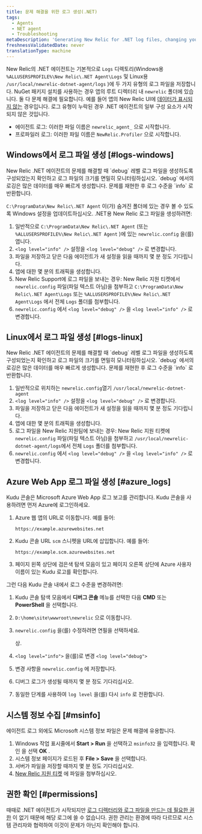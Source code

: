 ```yaml
---
title: 문제 해결을 위한 로그 생성(.NET)
tags:
  - Agents
  - NET agent
  - Troubleshooting
metaDescription: 'Generating New Relic for .NET log files, changing your log file settings, and collecting Microsoft System Information files.'
freshnessValidatedDate: never
translationType: machine
---
```


New Relic의 .NET 에이전트는 기본적으로 `Logs` 디렉토리(Windows용 `%ALLUSERSPROFILE%\New Relic\.NET Agent\Logs` 및 Linux용 `/usr/local/newrelic-dotnet-agent/logs` )에 두 가지 유형의 로그 파일을 저장합니다. NuGet 패키지 설치를 사용하는 경우 앱의 루트 디렉터리 내 `newrelic` 폴더에 있습니다. 둘 다 문제 해결에 필요합니다. 예를 들어 앱의 New Relic UI에 [데이터가 표시되지 않는](/docs/agents/net-agent/troubleshooting/no-data-appears-net) 경우입니다. 로그 유형이 누락된 경우 .NET 에이전트의 일부 구성 요소가 시작되지 않은 것입니다.

* 에이전트 로그: 이러한 파일 이름은 `newrelic_agent_` 으로 시작합니다.
* 프로파일러 로그: 이러한 파일 이름은 `NewRelic.Profiler` 으로 시작합니다.

## Windows에서 로그 파일 생성 [#logs-windows]

<Callout variant="important">
  New Relic .NET 에이전트의 문제를 해결할 때 `debug` 레벨 로그 파일을 생성하도록 구성되었는지 확인하고 로그 파일의 크기를 면밀히 모니터링하십시오. `debug` 에서의 로깅은 많은 데이터를 매우 빠르게 생성합니다. 문제를 재현한 후 로그 수준을 `info` 로 반환합니다.
</Callout>

`C:\ProgramData\New Relic\.NET Agent` 이(가) 숨겨진 폴더에 있는 경우 볼 수 있도록 Windows 설정을 업데이트하십시오. .NET용 New Relic 로그 파일을 생성하려면:

1. 일반적으로 `C:\ProgramData\New Relic\.NET Agent` (또는 `%ALLUSERSPROFILE%\New Relic\.NET Agent` )에 있는 `newrelic.config` 을(를) 엽니다.
2. `<log level="info" />` 설정을 `<log level="debug" />` 로 변경합니다.
3. 파일을 저장하고 닫은 다음 에이전트가 새 설정을 읽을 때까지 몇 분 정도 기다립니다.
4. 앱에 대한 몇 분의 트래픽을 생성합니다.
5. New Relic Support에 로그 파일을 보내는 경우: New Relic 지원 티켓에서 `newrelic.config` 파일(파일 텍스트 아님)을 첨부하고 `C:\ProgramData\New Relic\.NET Agent\Logs` 또는 `%ALLUSERSPROFILE%\New Relic\.NET Agent\Logs` 에서 전체 `Logs` 폴더를 첨부합니다.
6. `newrelic.config` 에서 `<log level="debug" />` 을 `<log level="info" />` 로 변경합니다.

## Linux에서 로그 파일 생성 [#logs-linux]

<Callout variant="important">
  New Relic .NET 에이전트의 문제를 해결할 때 `debug` 레벨 로그 파일을 생성하도록 구성되었는지 확인하고 로그 파일의 크기를 면밀히 모니터링하십시오. `debug` 에서의 로깅은 많은 데이터를 매우 빠르게 생성합니다. 문제를 재현한 후 로그 수준을 `info` 로 반환합니다.
</Callout>

1. 일반적으로 위치하는 `newrelic.config`열기 `/usr/local/newrelic-dotnet-agent`
2. `<log level="info" />` 설정을 `<log level="debug" />` 로 변경합니다.
3. 파일을 저장하고 닫은 다음 에이전트가 새 설정을 읽을 때까지 몇 분 정도 기다립니다.
4. 앱에 대한 몇 분의 트래픽을 생성합니다.
5. 로그 파일을 New Relic 지원팀에 보내는 경우: New Relic 지원 티켓에 `newrelic.config` 파일(파일 텍스트 아님)을 첨부하고 `/usr/local/newrelic-dotnet-agent/logs`에서 전체 `Logs` 폴더를 첨부합니다.
6. `newrelic.config` 에서 `<log level="debug" />` 을 `<log level="info" />` 로 변경합니다.

## Azure Web App 로그 파일 생성 [#azure_logs]

Kudu 콘솔은 Microsoft Azure Web App 로그 보고를 관리합니다. Kudu 콘솔을 사용하려면 먼저 Azure에 로그인하세요.

1. Azure 웹 앱의 URL로 이동합니다. 예를 들어:

   ```
   https://example.azurewebsites.net
   ```

2. Kudu 콘솔 URL `scm` 스니펫을 URL에 삽입합니다. 예를 들어:

   ```
   https://example.scm.azurewebsites.net
   ```

3. 페이지 왼쪽 상단에 검은색 탐색 모음이 있고 페이지 오른쪽 상단에 Azure 사용자 이름이 있는 Kudu 로고를 확인합니다.

그런 다음 Kudu 콘솔 내에서 로그 수준을 변경하려면:

1. Kudu 콘솔 탐색 모음에서 **디버그 콘솔** 메뉴를 선택한 다음 **CMD** 또는 **PowerShell** 을 선택합니다.

2. `D:\home\site\wwwroot\newrelic` 으로 이동합니다.

3. `newrelic.config` 을(를) 수정하려면 연필을 선택하세요.

   <Icon name="fe-edit-2"/>

   상.

4. `<log level="info">` 을(를)로 변경 `<log level="debug">`

5. 변경 사항을 `newrelic.config` 에 저장합니다.

6. 디버그 로그가 생성될 때까지 몇 분 정도 기다리십시오.

7. 동일한 단계를 사용하여 `log level` 을(를) 다시 `info` 로 전환합니다.

## 시스템 정보 수집 [#msinfo]

에이전트 로그 외에도 Microsoft 시스템 정보 파일은 문제 해결에 유용합니다.

1. Windows 작업 표시줄에서 **Start > Run** 을 선택하고 `msinfo32` 을 입력합니다. 확인 을 선택 **OK** .
2. 시스템 정보 페이지가 로드된 후 **File > Save** 을 선택합니다.
3. 서버가 파일을 저장할 때까지 몇 분 정도 기다리십시오.
4. [New Relic 지원 티켓](/docs/accounts-partnerships/education/getting-started-new-relic/find-help-or-file-support-ticket) 에 파일을 첨부하십시오.

## 권한 확인 [#permissions]

때때로 .NET 에이전트가 시작되지만 [로그 디렉터리와 로그 파일을 만드는 데 필요한 권한](/docs/agents/net-agent/troubleshooting/no-data-registry-key-permission-issues) 이 없기 때문에 해당 로그에 쓸 수 없습니다. 권한 관리는 환경에 따라 다르므로 시스템 관리자와 협력하여 이것이 문제가 아닌지 확인해야 합니다.
